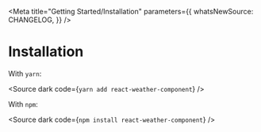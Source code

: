 
<Meta
  title="Getting Started/Installation"
  parameters={{
    whatsNewSource: CHANGELOG,
  }}
/>

# Installation

With `yarn`:

<Source dark code={`yarn add react-weather-component`} />

With `npm`:

<Source dark code={`npm install react-weather-component`} />
